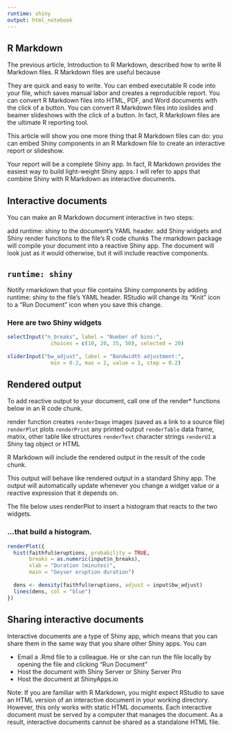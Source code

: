 ```yaml
---
runtime: shiny
output: html_notebook
---
```



## R Markdown
The previous article, Introduction to R Markdown, described how to write R Markdown files. R Markdown files are useful because

They are quick and easy to write.
You can embed executable R code into your file, which saves manual labor and creates a reproducible report.
You can convert R Markdown files into HTML, PDF, and Word documents with the click of a button.
You can convert R Markdown files into ioslides and beamer slideshows with the click of a button.
In fact, R Markdown files are the ultimate R reporting tool.

This article will show you one more thing that R Markdown files can do: you can embed Shiny components in an R Markdown file to create an interactive report or slideshow.

Your report will be a complete Shiny app. In fact, R Markdown provides the easiest way to build light-weight Shiny apps. I will refer to apps that combine Shiny with R Markdown as interactive documents.


## Interactive documents
You can make an R Markdown document interactive in two steps:

add runtime: shiny to the document’s YAML header.
add Shiny widgets and Shiny render functions to the file’s R code chunks
The rmarkdown package will compile your document into a reactive Shiny app. The document will look just as it would otherwise, but it will include reactive components.

## `runtime: shiny`
Notify rmarkdown that your file contains Shiny components by adding runtime: shiny to the file’s YAML header. RStudio will change its “Knit” icon to a “Run Document” icon when you save this change.


### Here are two Shiny widgets

```r
selectInput("n_breaks", label = "Number of bins:",
              choices = c(10, 20, 35, 50), selected = 20)
  
sliderInput("bw_adjust", label = "Bandwidth adjustment:",
              min = 0.2, max = 2, value = 1, step = 0.2)
```



## Rendered output
To add reactive output to your document, call one of the render* functions below in an R code chunk.

render function	creates
`renderImage`	images (saved as a link to a source file)
`renderPlot`	plots
`renderPrint`	any printed output
`renderTable`	data frame, matrix, other table like structures
`renderText`	character strings
`renderUI`	a Shiny tag object or HTML

R Markdown will include the rendered output in the result of the code chunk.

This output will behave like rendered output in a standard Shiny app. The output will automatically update whenever you change a widget value or a reactive expression that it depends on.

The file below uses renderPlot to insert a histogram that reacts to the two widgets.


### ...that build a histogram.

```r
renderPlot({
  hist(faithful$eruptions, probability = TRUE, 
       breaks = as.numeric(input$n_breaks),
       xlab = "Duration (minutes)", 
       main = "Geyser eruption duration")
  
  dens <- density(faithful$eruptions, adjust = input$bw_adjust)
  lines(dens, col = "blue")
})
```



## Sharing interactive documents
Interactive documents are a type of Shiny app, which means that you can share them in the same way that you share other Shiny apps. You can

* Email a .Rmd file to a colleague. He or she can run the file locally by opening the file and clicking “Run Document”
* Host the document with Shiny Server or Shiny Server Pro
* Host the document at ShinyApps.io

Note: If you are familiar with R Markdown, you might expect RStudio to save an HTML version of an interactive document in your working directory. However, this only works with static HTML documents. Each interactive document must be served by a computer that manages the document. As a result, interactive documents cannot be shared as a standalone HTML file.